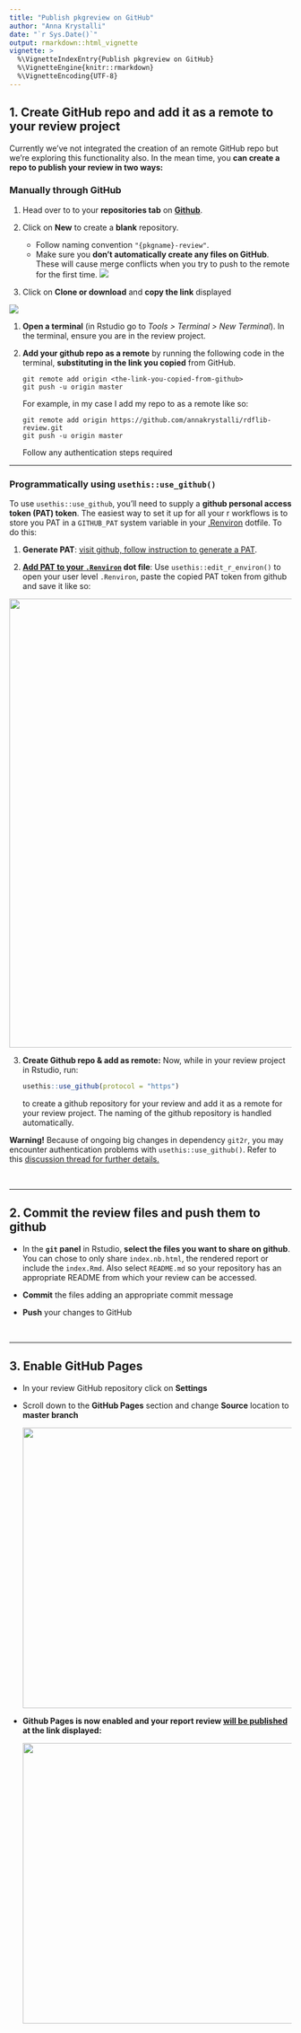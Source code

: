 ```yaml
---
title: "Publish pkgreview on GitHub"
author: "Anna Krystalli"
date: "`r Sys.Date()`"
output: rmarkdown::html_vignette
vignette: >
  %\VignetteIndexEntry{Publish pkgreview on GitHub}
  %\VignetteEngine{knitr::rmarkdown}
  %\VignetteEncoding{UTF-8}
---
```


## 1. Create GitHub repo and add it as a remote to your review project

Currently we've not integrated the creation of an remote GitHub repo but we're exploring this functionality also. In the mean time, you **can create a repo to publish your review in two ways:**

### Manually through GitHub

1. Head over to to your **repositories tab** on [**Github**](https://github.com).

1. Click on **New** to create a **blank** repository.
    - Follow naming convention `"{pkgname}-review"`.
    - Make sure you **don't automatically create any files on GitHub**. These will cause merge conflicts when you try to push to the remote for the first time.
    ![](assets/manual_gh.png)

1. Click on **Clone or download** and **copy the link** displayed

![](assets/clone.png)

1. **Open a terminal** (in Rstudio go to _Tools > Terminal > New Terminal_). In the terminal, ensure you are in the review project.

1. **Add your github repo as a remote** by running the following code in the terminal, **substituting in the link you copied** from GitHub.

    ```
    git remote add origin <the-link-you-copied-from-github>
    git push -u origin master
    ```
  For example, in my case I add my repo to as a remote like so:

    ```
    git remote add origin https://github.com/annakrystalli/rdflib-review.git
    git push -u origin master
    ```
  Follow any authentication steps required

****

### **Programmatically using `usethis::use_github()`**

To use `usethis::use_github`, you'll need to supply a **github personal access token (PAT) token**. The easiest way to set it up for all your r workflows is to store you PAT in a `GITHUB_PAT` system variable in your [.Renviron](https://csgillespie.github.io/efficientR/3-3-r-startup.html#renviron) dotfile.  To do this:

1. **Generate PAT**: [visit github, follow instruction to generate a PAT](https://help.github.com/articles/creating-a-personal-access-token-for-the-command-line/). 

2. **[Add PAT to your `.Renviron`](https://github.com/jennybc/happy-git-with-r/blob/master/81_github-api-tokens.Rmd) dot file**: Use `usethis::edit_r_environ()` to open your user level `.Renviron`, paste the copied PAT token from github and save it like so:

<img src="assets/renviron.png" width=800>

3. **Create Github repo & add as remote:** Now, while in your review project in Rstudio, run: 

    ```r
    usethis::use_github(protocol = "https")
    ```
  to create a github repository for your review and add it as a remote for your review project. The naming of the github repository is handled automatically.

<div class="alert alert-warning">
  <strong>Warning!</strong> Because of ongoing big changes in dependency `git2r`, you may encounter authentication problems with `usethis::use_github()`. Refer to this <a href="https://community.rstudio.com/t/difficulty-using-usethis-use-github/5579/4"> discussion thread for further details.</a>
</div>

<br>

***

## 2. Commit the review files and push them to github

+ In the **`git` panel** in Rstudio, **select the files you want to share on github**. You can chose to only share `index.nb.html`, the rendered report or include the `index.Rmd`. Also select `README.md` so your repository has an appropriate README from which your review can be accessed.

+ **Commit** the files adding an appropriate commit message

+ **Push** your changes to GitHub

<br>

***

## 3. Enable GitHub Pages

+ In your review GitHub repository click on **Settings**

+ Scroll down to the **GitHub Pages** section and change **Source** location to **master branch**

  <img src="assets/select_gh.png" width=500>

+ **Github Pages is now enabled and your report review [will be published](http://annakrystalli.me/rdflib-review/index.nb.html) at the link displayed:**

  <img src="assets/enabled_gh.png" width=500>
